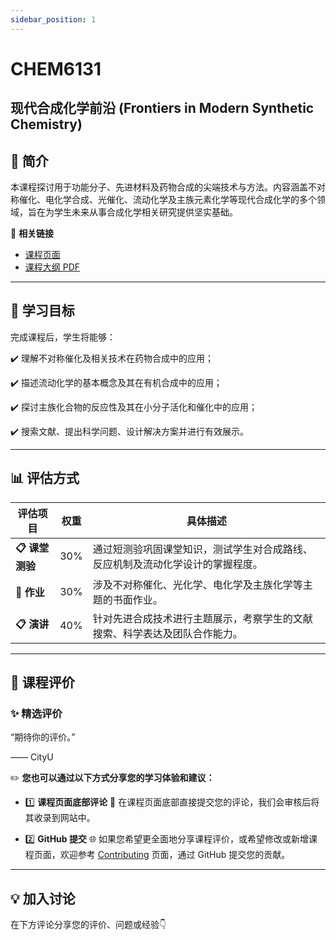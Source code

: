 ```yaml
---
sidebar_position: 1
---
```


# CHEM6131
## 现代合成化学前沿 (Frontiers in Modern Synthetic Chemistry)

## **📘 简介**
本课程探讨用于功能分子、先进材料及药物合成的尖端技术与方法。内容涵盖不对称催化、电化学合成、光催化、流动化学及主族元素化学等现代合成化学的多个领域，旨在为学生未来从事合成化学相关研究提供坚实基础。

🔗 **相关链接**
- [课程页面](https://www.cityu.edu.hk/catalogue/pg/202425/course/CHEM6131.htm)
- [课程大纲 PDF](https://www.cityu.edu.hk/catalogue/pg/202425/course/CHEM6131.pdf)

---

## **🎯 学习目标**

完成课程后，学生将能够：

✔️ 理解不对称催化及相关技术在药物合成中的应用；

✔️ 描述流动化学的基本概念及其在有机合成中的应用；

✔️ 探讨主族化合物的反应性及其在小分子活化和催化中的应用；

✔️ 搜索文献、提出科学问题、设计解决方案并进行有效展示。

---

## **📊 评估方式**

| **评估项目**             | **权重** | **具体描述**                                                                                       |
|-------------------------|---------|---------------------------------------------------------------------------------------------------|
| **📋 课堂测验**           | 30%      | 通过短测验巩固课堂知识，测试学生对合成路线、反应机制及流动化学设计的掌握程度。                                |
| **📂 作业**             | 30%      | 涉及不对称催化、光化学、电化学及主族化学等主题的书面作业。                                                |
| **📋 演讲**             | 40%      | 针对先进合成技术进行主题展示，考察学生的文献搜索、科学表达及团队合作能力。                                         |

---

## **💬 课程评价**

### ✨ **精选评价**
<div className={commentStyles.commentBox}>
    <p className={commentStyles.commentText}>
        “期待你的评价。”
    </p>
    <p className={commentStyles.commentAuthor}>—— CityU</p>
</div>

✏️ **您也可以通过以下方式分享您的学习体验和建议：**

- 1️⃣ **课程页面底部评论**
💬 在课程页面底部直接提交您的评论，我们会审核后将其收录到网站中。

- 2️⃣ **GitHub 提交**
🌐 如果您希望更全面地分享课程评价，或希望修改或新增课程页面，欢迎参考 [Contributing](https://penjc.github.io/cityU-navigator/contributing) 页面，通过 GitHub 提交您的贡献。

---

## **💡 加入讨论**

在下方评论分享您的评价、问题或经验👇
<Utterances />